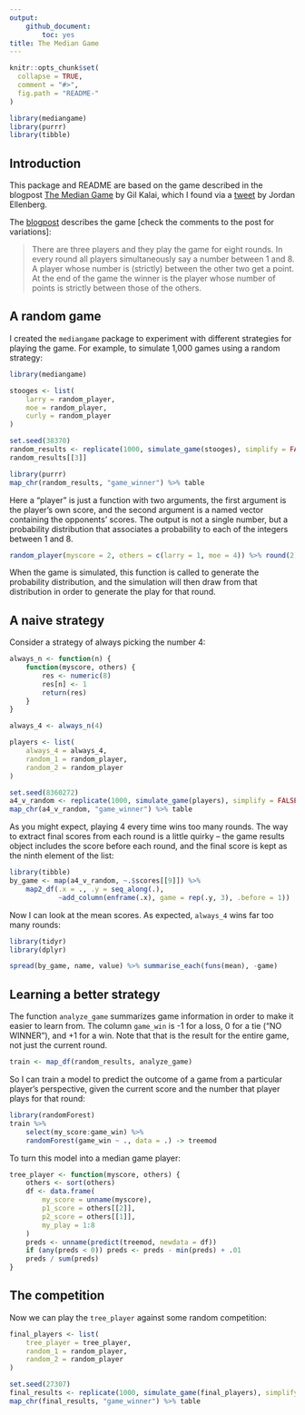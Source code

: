```yaml
---
output: 
    github_document:
        toc: yes
title: The Median Game        
---
```


<!-- README.md is generated from README.Rmd. Please edit that file -->

```r
knitr::opts_chunk$set(
  collapse = TRUE,
  comment = "#>",
  fig.path = "README-"
)
```

```r
library(mediangame)
library(purrr)
library(tibble)
```

## Introduction

This package and README are based on the game described in the blogpost [The Median Game](https://gilkalai.wordpress.com/2017/01/14/the-median-game/) by Gil Kalai, which I found via a [tweet](https://twitter.com/JSEllenberg/status/820339568486576128) by Jordan Ellenberg. 

The [blogpost](https://gilkalai.wordpress.com/2017/01/14/the-median-game/) describes the game [check the comments to the post for variations]:

>There are three players and they play the game for eight rounds. In every round all players simultaneously say a number between 1 and 8. A player whose number is (strictly) between the other two get a point. At the end of the game the winner is the player whose number of points is strictly between those of the others.

## A random game

I created the `mediangame` package to experiment with different strategies for playing the game. For example, to simulate 1,000 games using a random strategy:

```r
library(mediangame)

stooges <- list(
    larry = random_player,
    moe = random_player,
    curly = random_player
)

set.seed(38370)
random_results <- replicate(1000, simulate_game(stooges), simplify = FALSE)
random_results[[3]]

library(purrr)
map_chr(random_results, "game_winner") %>% table
```

Here a "player" is just a function with two arguments, the first argument is the player's own score, and the second argument is a named vector containing the opponents' scores. The output is not a single number, but a probability distribution that associates a probability to each of the integers between 1 and 8.

```r
random_player(myscore = 2, others = c(larry = 1, moe = 4)) %>% round(2)
```

When the game is simulated, this function is called to generate the probability distribution, and the simulation will then draw from that distribution in order to generate the play for that round. 

## A naive strategy

Consider a strategy of always picking the number 4: 

```r
always_n <- function(n) {
    function(myscore, others) {
        res <- numeric(8)
        res[n] <- 1
        return(res)
    }
}

always_4 <- always_n(4)

players <- list(
    always_4 = always_4,
    random_1 = random_player,
    random_2 = random_player
)

set.seed(8360272)
a4_v_random <- replicate(1000, simulate_game(players), simplify = FALSE)
map_chr(a4_v_random, "game_winner") %>% table
```

As you might expect, playing 4 every time wins too many rounds. The way to extract final scores from each round is a little quirky -- the game results object includes the score before each round, and the final score is kept as the ninth element of the list:

```r
library(tibble)
by_game <- map(a4_v_random, ~.$scores[[9]]) %>% 
    map2_df(.x = ., .y = seq_along(.), 
            ~add_column(enframe(.x), game = rep(.y, 3), .before = 1))
```

Now I can look at the mean scores. As expected, `always_4` wins far too many rounds:

```r
library(tidyr)
library(dplyr)

spread(by_game, name, value) %>% summarise_each(funs(mean), -game)
```

## Learning a better strategy

The function `analyze_game` summarizes game information in order to make it easier to learn from. The column `game_win` is -1 for a loss, 0 for a tie ("NO WINNER"), and +1 for a win. Note that that is the result for the entire game, not just the current round. 

```r
train <- map_df(random_results, analyze_game)
```

So I can train a model to predict the outcome of a game from a particular player's perspective, given the current score and the number that player plays for that round:

```r
library(randomForest)
train %>% 
    select(my_score:game_win) %>%
    randomForest(game_win ~ ., data = .) -> treemod
```

To turn this model into a median game player:

```r
tree_player <- function(myscore, others) {
    others <- sort(others)
    df <- data.frame(
        my_score = unname(myscore),
        p1_score = others[[2]],
        p2_score = others[[1]],
        my_play = 1:8
    )
    preds <- unname(predict(treemod, newdata = df))
    if (any(preds < 0)) preds <- preds - min(preds) + .01
    preds / sum(preds)
}
```

## The competition

Now we can play the `tree_player` against some random competition:

```r
final_players <- list(
    tree_player = tree_player,
    random_1 = random_player,
    random_2 = random_player
)

set.seed(27307)
final_results <- replicate(1000, simulate_game(final_players), simplify = FALSE)
map_chr(final_results, "game_winner") %>% table
```
